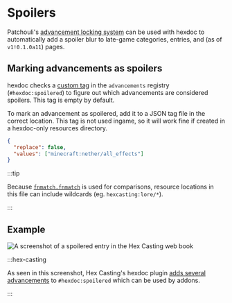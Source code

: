 # Spoilers

Patchouli's [advancement locking system](https://vazkiimods.github.io/Patchouli/docs/patchouli-basics/advancement-locking) can be used with hexdoc to automatically add a spoiler blur to late-game categories, entries, and (as of `v1!0.1.0a11`) pages.

## Marking advancements as spoilers

hexdoc checks a [custom tag](https://minecraft.wiki/w/Tag) in the `advancements` registry (`#hexdoc:spoilered`) to figure out which advancements are considered spoilers. This tag is empty by default.

To mark an advancement as spoilered, add it to a JSON tag file in the correct location. This tag is not used ingame, so it will work fine if created in a hexdoc-only resources directory.

```json title="doc/resources/data/hexdoc/tags/advancements/spoilered.json"
{
  "replace": false,
  "values": ["minecraft:nether/all_effects"]
}
```

:::tip

Because [`fnmatch.fnmatch`](https://docs.python.org/3/library/fnmatch.html#fnmatch.fnmatch) is used for comparisons, resource locations in this file can include wildcards (eg. `hexcasting:lore/*`).

:::

## Example

![A screenshot of a spoilered entry in the Hex Casting web book](example.png)

:::hex-casting

As seen in this screenshot, Hex Casting's hexdoc plugin [adds several advancements](https://github.com/object-Object/HexMod/blob/3c7d0e88707a13a6e2c7d4cc75472a8763e6253c/doc/resources/data/hexdoc/tags/advancements/spoilered.json) to `#hexdoc:spoilered` which can be used by addons.

:::
